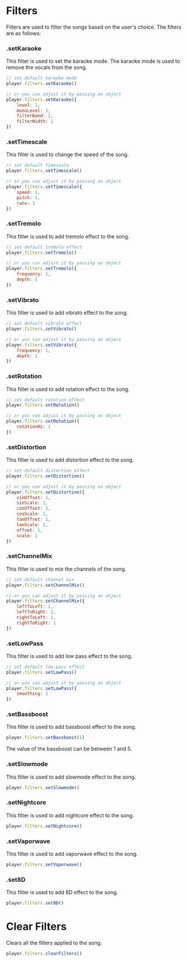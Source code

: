 
# __Filters__

Filters are used to filter the songs based on the user's choice. The filters are as follows:

### __.setKaraoke__

This filter is used to set the karaoke mode. The karaoke mode is used to remove the vocals from the song.

```js copy
// set default karaoke mode
player.filters.setKaraoke()

// or you can adjust it by passing an object
player.filters.setKaraoke({
    level: 1,
    monoLevel: 1,
    filterBand: 1,
    filterWidth: 1
})
```

### __.setTimescale__

This filter is used to change the speed of the song.

```js copy
// set default timescale
player.filters.setTimescale()

// or you can adjust it by passing an object
player.filters.setTimescale({
    speed: 1,
    pitch: 1,
    rate: 1
})
```

### __.setTremolo__

This filter is used to add tremolo effect to the song.

```js copy
// set default tremolo effect
player.filters.setTremolo()

// or you can adjust it by passing an object
player.filters.setTremolo({
    frequency: 1,
    depth: 1
})
```

### __.setVibrato__

This filter is used to add vibrato effect to the song.

```js copy
// set default vibrato effect
player.filters.setVibrato()

// or you can adjust it by passing an object
player.filters.setVibrato({
    frequency: 1,
    depth: 1
})
```

### __.setRotation__

This filter is used to add rotation effect to the song.

```js copy
// set default rotation effect
player.filters.setRotation()

// or you can adjust it by passing an object
player.filters.setRotation({
    rotationHz: 1
})
```

### __.setDistortion__

This filter is used to add distortion effect to the song.

```js copy
// set default distortion effect
player.filters.setDistortion()

// or you can adjust it by passing an object
player.filters.setDistortion({
    sinOffset: 1,
    sinScale: 1,
    cosOffset: 1,
    cosScale: 1,
    tanOffset: 1,
    tanScale: 1,
    offset: 1,
    scale: 1
})
```

### __.setChannelMix__

This filter is used to mix the channels of the song.

```js copy
// set default channel mix
player.filters.setChannelMix()

// or you can adjust it by passing an object
player.filters.setChannelMix({
    leftToLeft: 1,
    leftToRight: 1,
    rightToLeft: 1,
    rightToRight: 1
})
```

### __.setLowPass__

This filter is used to add low pass effect to the song.

```js copy
// set default low pass effect
player.filters.setLowPass()

// or you can adjust it by passing an object
player.filters.setLowPass({
    smoothing: 1
})
```

### __.setBassboost__

This filter is used to add bassboost effect to the song.

```js copy
player.filters.setBassboost(1)
```

<Callout type="info">
The value of the bassboost can be between 1 and 5.
</Callout>

### __.setSlowmode__

This filter is used to add slowmode effect to the song.

```js copy
player.filters.setSlowmode()
```

### __.setNightcore__

This filter is used to add nightcore effect to the song.

```js copy
player.filters.setNightcore()
```

### __.setVaporwave__

This filter is used to add vaporwave effect to the song.

```js copy
player.filters.setVaporwave()
```

### __.set8D__

This filter is used to add 8D effect to the song.

```js copy
player.filters.set8D()
```

# __Clear Filters__

Clears all the filters applied to the song.

```js copy
player.filters.clearFilters()
```